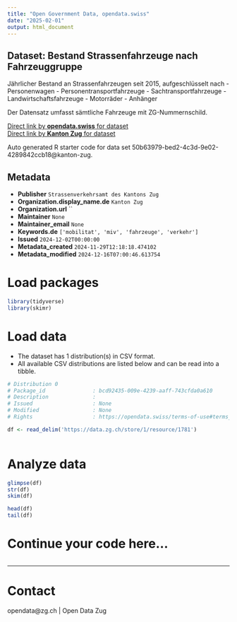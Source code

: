 ```yaml
---
title: "Open Government Data, opendata.swiss"
date: "2025-02-01"
output: html_document
---
```


## Dataset: Bestand Strassenfahrzeuge nach Fahrzeuggruppe

Jährlicher Bestand an Strassenfahrzeugen seit 2015, aufgeschlüsselt nach
- Personenwagen
- Personentransportfahrzeuge
- Sachtransportfahrzeuge
- Landwirtschaftsfahrzeuge
- Motorräder
- Anhänger

Der Datensatz umfasst sämtliche Fahrzeuge mit ZG-Nummernschild.

[Direct link by **opendata.swiss** for dataset](https://opendata.swiss/de/dataset/bestand-strassenfahrzeuge-nach-fahrzeuggruppe)<br>
[Direct link by **Kanton Zug** for dataset]()

Auto generated R starter code for data set 50b63979-bed2-4c3d-9e02-4289842ccb18@kanton-zug.

## Metadata

- **Publisher** `Strassenverkehrsamt des Kantons Zug`
- **Organization.display_name.de** `Kanton Zug`
- **Organization.url** ``
- **Maintainer** `None`
- **Maintainer_email** `None`
- **Keywords.de** `['mobilitat', 'miv', 'fahrzeuge', 'verkehr']`
- **Issued** `2024-12-02T00:00:00`
- **Metadata_created** `2024-11-29T12:18:18.474102`
- **Metadata_modified** `2024-12-16T07:00:46.613754`


# Load packages

```r

library(tidyverse)
library(skimr)

```

# Load data

-   The dataset has 1 distribution(s) in CSV format.
-   All available CSV distributions are listed below and can be read into a tibble.

```r

# Distribution 0
# Package_id               : bcd92435-009e-4239-aaff-743cfda0a610
# Description              : 
# Issued                   : None
# Modified                 : None
# Rights                   : https://opendata.swiss/terms-of-use#terms_by

df <- read_delim('https://data.zg.ch/store/1/resource/1781')



```

# Analyze data

```r

glimpse(df)
str(df)
skim(df)

head(df)
tail(df)

```

# Continue your code here...

```r

```

------------------------------------------------------------------------

# Contact

opendata@zg.ch | Open Data Zug
